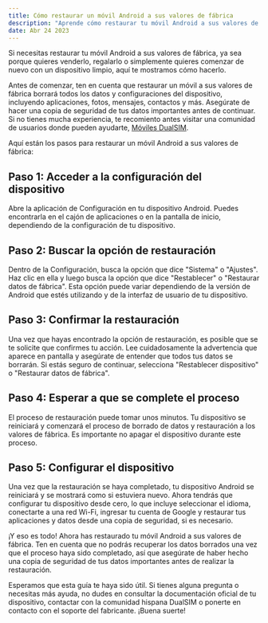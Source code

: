 ```yaml
---
title: Cómo restaurar un móvil Android a sus valores de fábrica
description: "Aprende cómo restaurar tu móvil Android a sus valores de fábrica en unos simples pasos. Desde acceder a la configuración del dispositivo hasta configurarlo nuevamente desde cero, te mostramos todo el proceso para hacer una restauración completa y comenzar con un dispositivo limpio. ¡Asegúrate de hacer una copia de seguridad de tus datos antes de comenzar y sigue nuestra guía para restaurar tu móvil Android a su estado original!"
date: Abr 24 2023
---
```


Si necesitas restaurar tu móvil Android a sus valores de fábrica, ya sea porque quieres venderlo, regalarlo o simplemente quieres comenzar de nuevo con un dispositivo limpio, aquí te mostramos cómo hacerlo.

Antes de comenzar, ten en cuenta que restaurar un móvil a sus valores de fábrica borrará todos los datos y configuraciones del dispositivo, incluyendo aplicaciones, fotos, mensajes, contactos y más. Asegúrate de hacer una copia de seguridad de tus datos importantes antes de continuar. Si no tienes mucha experiencia, te recomiento antes visitar una comunidad de usuarios donde pueden ayudarte, [Móviles DualSIM](https://www.movilesdualsim.com/ "Móviles DualSIM: Comunidad hispana de móviles y tecnología").

Aquí están los pasos para restaurar un móvil Android a sus valores de fábrica:

## Paso 1: Acceder a la configuración del dispositivo
Abre la aplicación de Configuración en tu dispositivo Android. Puedes encontrarla en el cajón de aplicaciones o en la pantalla de inicio, dependiendo de la configuración de tu dispositivo.

## Paso 2: Buscar la opción de restauración
Dentro de la Configuración, busca la opción que dice "Sistema" o "Ajustes". Haz clic en ella y luego busca la opción que dice "Restablecer" o "Restaurar datos de fábrica". Esta opción puede variar dependiendo de la versión de Android que estés utilizando y de la interfaz de usuario de tu dispositivo.

## Paso 3: Confirmar la restauración
Una vez que hayas encontrado la opción de restauración, es posible que se te solicite que confirmes tu acción. Lee cuidadosamente la advertencia que aparece en pantalla y asegúrate de entender que todos tus datos se borrarán. Si estás seguro de continuar, selecciona "Restablecer dispositivo" o "Restaurar datos de fábrica".

## Paso 4: Esperar a que se complete el proceso
El proceso de restauración puede tomar unos minutos. Tu dispositivo se reiniciará y comenzará el proceso de borrado de datos y restauración a los valores de fábrica. Es importante no apagar el dispositivo durante este proceso.

## Paso 5: Configurar el dispositivo
Una vez que la restauración se haya completado, tu dispositivo Android se reiniciará y se mostrará como si estuviera nuevo. Ahora tendrás que configurar tu dispositivo desde cero, lo que incluye seleccionar el idioma, conectarte a una red Wi-Fi, ingresar tu cuenta de Google y restaurar tus aplicaciones y datos desde una copia de seguridad, si es necesario.

¡Y eso es todo! Ahora has restaurado tu móvil Android a sus valores de fábrica. Ten en cuenta que no podrás recuperar los datos borrados una vez que el proceso haya sido completado, así que asegúrate de haber hecho una copia de seguridad de tus datos importantes antes de realizar la restauración.

Esperamos que esta guía te haya sido útil. Si tienes alguna pregunta o necesitas más ayuda, no dudes en consultar la documentación oficial de tu dispositivo, contactar con la comunidad hispana DualSIM o ponerte en contacto con el soporte del fabricante. ¡Buena suerte!